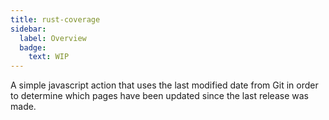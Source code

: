 ```yaml
---
title: rust-coverage
sidebar:
  label: Overview
  badge:
    text: WIP
---
```


A simple javascript action that uses the last modified date from Git in order to determine which pages have been updated since the last release was made.
